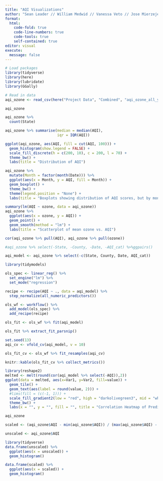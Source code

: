 ```yaml
---
title: "AQI Visualizations"
author: "Sean Leader // William Medwid // Vanessa Veto // Jose Mierzejewski"
format: 
  html:
    code-fold: true
    code-line-numbers: true
    code-tools: true
    self-contained: true
editor: visual
execute:
  message: false
---
```


```r
# Load packages
library(tidyverse)
library(here)
library(lubridate)
library(GGally)
```

```r
# Read in data
aqi_ozone <- read_csv(here("Project Data", "Combined", "aqi_ozone_all_years.csv"))
```

```r
aqi_ozone
```

```r
aqi_ozone %>%
  count(State)
```
```r
aqi_ozone %>% summarise(median = median(AQI), 
                        iqr = IQR(AQI))
```


```r
ggplot(aqi_ozone, aes(AQI, fill = cut(AQI, 100))) +
  geom_histogram(show.legend = FALSE) +
  scale_fill_discrete(h = c(200, 10), c = 200, l = 70) + 
  theme_bw() + 
  labs(title = "Distribution of AQI")

```

```r
aqi_ozone %>%
  mutate(Month = factor(month(Date))) %>%
  ggplot(aes(x = Month, y = AQI, fill = Month)) + 
  geom_boxplot() + 
  theme_bw() + 
  theme(legend.position = "None") +
  labs(title = "Boxplots showing distribution of AQI scores, but by month")
```

```r
summary(lm(AQI ~ ozone, data = aqi_ozone))
aqi_ozone %>% 
  ggplot(aes(x = ozone, y = AQI)) + 
  geom_point() + 
  geom_smooth(method = "lm") + 
  labs(title = "Scatterplot of mean ozone vs. AQI")
```








```r
cor(aqi_ozone %>% pull(AQI), aqi_ozone %>% pull(ozone))
```



```r
#aqi_ozone %>% select(-State, -County, -Date, -AQI_cat) %>%ggpairs()
```


```r
aqi_model <- aqi_ozone %>% select(-c(State, County, Date, AQI_cat))
```


```r
library(tidymodels)
```

```r
ols_spec <- linear_reg() %>%
  set_engine("lm") %>%
  set_mode("regression")

recipe <- recipe(AQI ~ ., data = aqi_model) %>%
  step_normalize(all_numeric_predictors())

ols_wf <- workflow() %>%
  add_model(ols_spec) %>%
  add_recipe(recipe)

ols_fit <- ols_wf %>% fit(aqi_model)

ols_fit %>% extract_fit_parsnip()
```

```r

set.seed(13)
aqi_cv <- vfold_cv(aqi_model, v = 10)

ols_fit_cv <- ols_wf %>% fit_resamples(aqi_cv)

knitr::kable(ols_fit_cv %>% collect_metrics())
```


```r
library(reshape2)
melted <- melt(round(cor(aqi_model %>% select(-AQI)),2))
ggplot(data = melted, aes(x=Var1, y=Var2, fill=value)) + 
  geom_tile() +
  geom_text(aes(label = round(value, 2))) +
  #lims(fill = (c(-1, 1))) +
  scale_fill_gradient2(low = "red", high = "darkolivegreen3", mid = "white", limit = c(-1, 1)) + 
  theme_bw() + 
  labs(x = "", y = "", fill = "", title = "Correlation Heatmap of Predictors")
```

```r
aqi_ozone
```

```r
scaled <- (aqi_ozone$AQI - min(aqi_ozone$AQI)) / (max(aqi_ozone$AQI) - min(aqi_ozone$AQI))
```


```r
unscaled <- aqi_ozone$AQI
```

```r
library(tidyverse)
data.frame(unscaled) %>%
  ggplot(aes(x = unscaled)) + 
  geom_histogram()

data.frame(scaled) %>%
  ggplot(aes(x = scaled)) + 
  geom_histogram()
```

